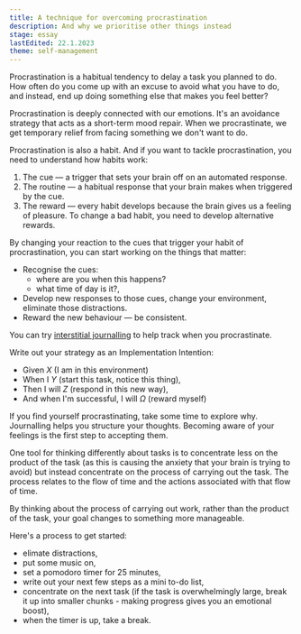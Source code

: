 ```yaml
---
title: A technique for overcoming procrastination
description: And why we prioritise other things instead
stage: essay
lastEdited: 22.1.2023
theme: self-management
---
```



Procrastination is a habitual tendency to delay a task you planned to do. How often do you come up with an excuse to avoid what you have to do, and instead, end up doing something else that makes you feel better?

Procrastination is deeply connected with our emotions. It's an avoidance strategy that acts as a short-term mood repair. When we procrastinate, we get temporary relief from facing something we don't want to do.

Procrastination is also a habit. And if you want to tackle procrastination, you need to understand how habits work:

1. The cue — a trigger that sets your brain off on an automated response.
2. The routine — a habitual response that your brain makes when triggered by the cue.
3. The reward — every habit develops because the brain gives us a feeling of pleasure. To change a bad habit, you need to develop alternative rewards.

By changing your reaction to the cues that trigger your habit of procrastination, you can start working on the things that matter:

- Recognise the cues:
    - where are you when this happens?
    - what time of day is it?,
- Develop new responses to those cues, change your environment, eliminate those distractions.
- Reward the new behaviour — be consistent.

You can try <a href="./interstitial-journalling">interstitial journalling</a> to help track when you procrastinate.

Write out your strategy as an Implementation Intention:

- Given _X_ (I am in this environment)
- When I _Y_ (start this task, notice this thing),
- Then I will _Z_ (respond in this new way),
- And when I'm successful, I will _Ω_ (reward myself)

If you find yourself procrastinating, take some time to explore why. Journalling helps you structure your thoughts. Becoming aware of your feelings is the first step to accepting them.

One tool for thinking differently about tasks is to concentrate less on the product of the task (as this is causing the anxiety that your brain is trying to avoid) but instead concentrate on the process of carrying out the task. The process relates to the flow of time and the actions associated with that flow of time.

By thinking about the process of carrying out work, rather than the product of the task, your goal changes to something more manageable.

Here's a process to get started:

- elimate distractions,
- put some music on,
- set a pomodoro timer for 25 minutes,
- write out your next few steps as a mini to-do list,
- concentrate on the next task (if the task is overwhelmingly large, break it up into smaller chunks - making progress gives you an emotional boost),
- when the timer is up, take a break.

<ReadMore theme={frontmatter.theme} title={frontmatter.title} />
